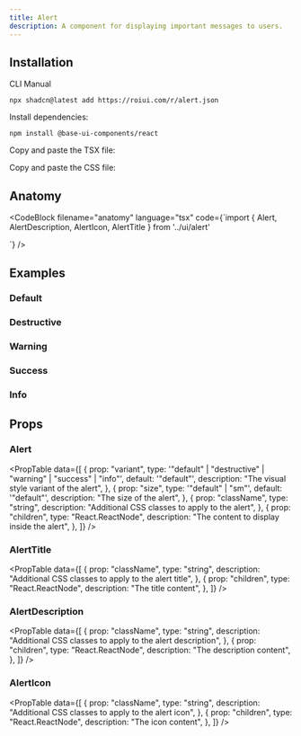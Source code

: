 ```yaml
---
title: Alert
description: A component for displaying important messages to users.
---
```


<ComponentPreview name="alert-demo" />

## Installation

<InstallationTabs>

<InstallationTabsList>
    <InstallationTabsTrigger value="cli">CLI</InstallationTabsTrigger>
    <InstallationTabsTrigger value="manual">Manual</InstallationTabsTrigger>
</InstallationTabsList>

<InstallationTabsContent value="cli">

```package-install
npx shadcn@latest add https://roiui.com/r/alert.json
```

</InstallationTabsContent>

<InstallationTabsContent value="manual">

Install dependencies:

```package-install
npm install @base-ui-components/react
```

Copy and paste the TSX file:

<ComponentSource
    src="registry/brook/ui/alert/alert.tsx"
    title="components/ui/alert.tsx"
    collapsible={true}
/>

Copy and paste the CSS file:

<ComponentSource
    src="registry/brook/ui/alert/alert.module.css"
    title="components/ui/alert.module.css"
    language="css"
    collapsible={true}
/>

</InstallationTabsContent>

</InstallationTabs>

## Anatomy

<CodeBlock
filename="anatomy"
  language="tsx"
  code={`import { Alert, AlertDescription, AlertIcon, AlertTitle } from '../ui/alert'

<Alert>
    <AlertIcon />
    <AlertTitle />
    <AlertDescription />
</Alert>
`} />

## Examples

### Default

<ComponentPreview name="alert-demo" />

### Destructive

<ComponentPreview name="alert-destructive" />

### Warning

<ComponentPreview name="alert-warning" />

### Success

<ComponentPreview name="alert-success" />

### Info

<ComponentPreview name="alert-info" />

## Props

### Alert

<PropTable
    data={[
        {
            prop: "variant",
            type: '"default" | "destructive" | "warning" | "success" | "info"',
            default: '"default"',
            description: "The visual style variant of the alert",
        },
        {
            prop: "size",
            type: '"default" | "sm"',
            default: '"default"',
            description: "The size of the alert",
        },
        {
            prop: "className",
            type: "string",
            description: "Additional CSS classes to apply to the alert",
        },
        {
            prop: "children",
            type: "React.ReactNode",
            description: "The content to display inside the alert",
        },
    ]}
/>

### AlertTitle

<PropTable
    data={[
        {
            prop: "className",
            type: "string",
            description: "Additional CSS classes to apply to the alert title",
        },
        {
            prop: "children",
            type: "React.ReactNode",
            description: "The title content",
        },
    ]}
/>

### AlertDescription

<PropTable
    data={[
        {
            prop: "className",
            type: "string",
            description: "Additional CSS classes to apply to the alert description",
        },
        {
            prop: "children",
            type: "React.ReactNode",
            description: "The description content",
        },
    ]}
/>

### AlertIcon

<PropTable
    data={[
        {
            prop: "className",
            type: "string",
            description: "Additional CSS classes to apply to the alert icon",
        },
        {
            prop: "children",
            type: "React.ReactNode",
            description: "The icon content",
        },
    ]}
/>
